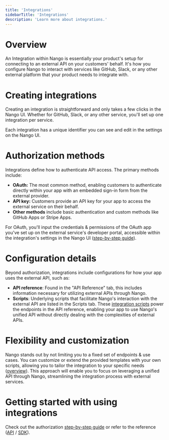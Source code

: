 ```yaml
---
title: 'Integrations'
sidebarTitle: 'Integrations'
description: 'Learn more about integrations.'
---
```


# Overview
An Integration within Nango is essentially your product's setup for connecting to an external API on your customers' behalf. It's how you configure Nango to interact with services like GitHub, Slack, or any other external platform that your product needs to integrate with.

# Creating integrations
Creating an integration is straightforward and only takes a few clicks in the Nango UI. Whether for GitHub, Slack, or any other service, you'll set up one integration per service.

Each integration has a unique identifier you can see and edit in the settings on the Nango UI.

# Authorization methods
Integrations define how to authenticate API access. The primary methods include:

- **OAuth:** The most common method, enabling customers to authenticate directly within your app with an embedded sign-in form from the external provider.
- **API key:** Customers provide an API key for your app to access the external service on their behalf.
- **Other methods** include basic authentication and custom methods like GitHub Apps or Stripe Apps.

For OAuth, you'll input the credentials & permissions of the OAuth app you've set up on the external service's developer portal, accessible within the integration's settings in the Nango UI ([step-by-step guide](/integrate/guides/authorize-an-api)).

# Configuration details
Beyond authorization, integrations include configurations for how your app uses the external API, such as:

- **API reference**: Found in the "API Reference" tab, this includes information necessary for utilizing external APIs through Nango.
- **Scripts**: Underlying scripts that facilitate Nango's interaction with the external API are listed in the Scripts tab. These [integration scripts](/understand/concepts/scripts) power the endpoints in the API reference, enabling your app to use Nango's unified API without directly dealing with the complexities of external APIs.

# Flexibility and customization
Nango stands out by not limiting you to a fixed set of endpoints & use cases. You can customize or extend the provided templates with your own scripts, allowing you to tailor the integration to your specific needs ([overview](/customize/overview)). This approach will enable you to focus on leveraging a unified API through Nango, streamlining the integration process with external services.

# Getting started with using integrations

Check out the authorization [step-by-step guide](/integrate/guides/authorize-an-api) or refer to the reference ([API](/reference/api/integration/list) / [SDK](/reference/sdks/node#integrations)).